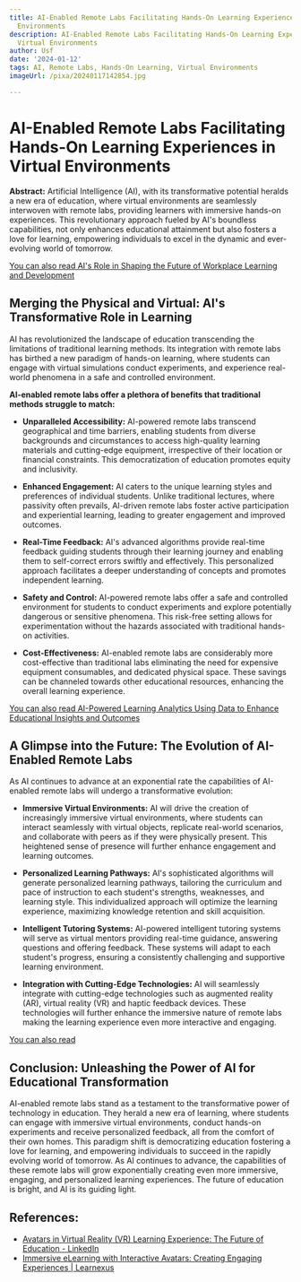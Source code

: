 ```yaml
---
title: AI-Enabled Remote Labs Facilitating Hands-On Learning Experiences in Virtual
  Environments
description: AI-Enabled Remote Labs Facilitating Hands-On Learning Experiences in
  Virtual Environments
author: Usf
date: '2024-01-12'
tags: AI, Remote Labs, Hands-On Learning, Virtual Environments
imageUrl: /pixa/20240117142854.jpg

---
```

# AI-Enabled Remote Labs Facilitating Hands-On  Learning Experiences  in  Virtual Environments

**Abstract:**
Artificial Intelligence (AI), with its transformative potential heralds a new era of education, where virtual environments  are seamlessly interwoven with remote labs, providing learners  with immersive hands-on experiences. This revolutionary approach fueled by AI's boundless capabilities,  not only  enhances educational attainment but also fosters a love for learning, empowering individuals  to excel in the dynamic and ever-evolving world of  tomorrow.

[You can  also read AI's Role in Shaping  the Future  of Workplace Learning and Development](AI%27s%20Role%20in%20Shaping%20the%20Future%20of%20Workplace%20Learning%20and%20Development)


## Merging the Physical and Virtual: AI's  Transformative Role in Learning

AI  has revolutionized the landscape of education transcending  the limitations of traditional  learning methods.  Its integration with remote labs has birthed a new paradigm of hands-on learning, where students can engage with  virtual simulations  conduct experiments, and experience real-world phenomena in a safe and controlled environment.

**AI-enabled remote labs offer a plethora of benefits that traditional methods struggle to match:**

- **Unparalleled Accessibility:** AI-powered remote  labs transcend geographical and time barriers, enabling students  from diverse backgrounds and circumstances to access  high-quality learning materials and cutting-edge equipment, irrespective of their location or financial constraints. This democratization of education promotes equity and inclusivity.

- **Enhanced Engagement:** AI caters to the unique learning styles and preferences of individual students. Unlike traditional lectures, where passivity often prevails, AI-driven remote labs foster active participation and experiential learning, leading to  greater  engagement and improved outcomes.

-  **Real-Time Feedback:** AI's advanced algorithms provide real-time feedback guiding students through their  learning journey and enabling them to self-correct errors swiftly and effectively. This  personalized approach facilitates a deeper understanding  of concepts and promotes independent learning.

- **Safety and Control:**  AI-powered remote labs offer a safe and controlled environment for students to conduct experiments and explore  potentially dangerous or sensitive phenomena. This risk-free setting allows for  experimentation  without  the  hazards associated with traditional hands-on activities.

- **Cost-Effectiveness:** AI-enabled remote labs are considerably  more cost-effective than traditional labs eliminating  the need for expensive equipment consumables, and dedicated physical space. These savings can be  channeled towards other educational resources, enhancing the overall learning experience.

[You can also read AI-Powered Learning Analytics Using Data to Enhance Educational Insights and  Outcomes](AI-Powered%20Learning%20Analytics%20Using%20Data%20to%20Enhance%20Educational%20Insights%20and%20Outcomes)


## A Glimpse  into the Future: The Evolution of AI-Enabled Remote Labs

As AI continues to advance  at an exponential  rate the capabilities of AI-enabled remote labs will undergo a transformative evolution:

- **Immersive Virtual Environments:** AI  will drive the creation of increasingly  immersive virtual environments, where students can interact seamlessly  with virtual objects, replicate real-world scenarios,  and collaborate with peers as if they were physically present. This heightened sense of presence will further enhance engagement and learning outcomes.

- **Personalized Learning Pathways:**  AI's sophisticated algorithms will generate personalized learning pathways, tailoring the curriculum  and pace of instruction to each student's strengths, weaknesses, and learning style.  This individualized approach will optimize the learning experience, maximizing knowledge retention and skill acquisition.

- **Intelligent Tutoring Systems:** AI-powered intelligent tutoring  systems  will serve as virtual mentors providing real-time  guidance, answering questions and offering feedback. These systems  will adapt to each student's progress, ensuring a  consistently challenging  and supportive learning environment.

- **Integration  with Cutting-Edge Technologies:** AI will  seamlessly integrate with  cutting-edge technologies such as augmented reality (AR), virtual reality (VR)  and haptic feedback devices. These technologies will further enhance the immersive nature of remote labs making the learning experience even more interactive and engaging.

[You can also read ]()


## Conclusion: Unleashing the Power of AI for Educational Transformation

AI-enabled remote labs stand as  a  testament to the transformative power of technology in education. They  herald a new era of learning, where students can engage with  immersive  virtual environments,  conduct hands-on experiments and receive personalized feedback, all from the comfort of their own homes. This paradigm shift is democratizing  education fostering a love for learning, and empowering individuals to succeed in the rapidly evolving world of tomorrow. As AI continues to advance, the capabilities of these remote labs will grow exponentially creating even more immersive, engaging, and personalized learning experiences. The future of education is bright, and AI  is its guiding light.

## References:
- [Avatars in Virtual Reality (VR) Learning Experience: The Future of Education - LinkedIn](https://www.linkedin.com/pulse/avatars-virtual-reality-vr-learning-experience-future-vivienne-neale)
- [Immersive eLearning with Interactive Avatars: Creating Engaging Experiences | Learnexus](https://learnexus.com/blog/immersive-elearning-with-interactive-avatars-creating-engaging-experiences/)
